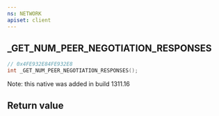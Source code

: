 ```yaml
---
ns: NETWORK
apiset: client
---
```

## _GET_NUM_PEER_NEGOTIATION_RESPONSES

```c
// 0x4FE932E84FE932E8
int _GET_NUM_PEER_NEGOTIATION_RESPONSES();
```

Note: this native was added in build 1311.16


## Return value